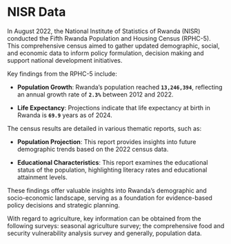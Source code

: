 # NISR Data {.unnumbered}

In August 2022, the National Institute of Statistics of Rwanda (NISR) conducted the Fifth Rwanda Population and Housing Census (RPHC-5). This comprehensive census aimed to gather updated demographic, social, and economic data to inform policy formulation, decision making and support national development initiatives.

Key findings from the RPHC-5 include:

-   **Population Growth**: Rwanda's population reached **`13,246,394`**, reflecting an annual growth rate of **`2.3%`** between 2012 and 2022.

-   **Life Expectancy**: Projections indicate that life expectancy at birth in Rwanda is **`69.9`** years as of 2024.

The census results are detailed in various thematic reports, such as:

-   **Population Projection**: This report provides insights into future demographic trends based on the 2022 census data.

-   **Educational Characteristics**: This report examines the educational status of the population, highlighting literacy rates and educational attainment levels.

These findings offer valuable insights into Rwanda's demographic and socio-economic landscape, serving as a foundation for evidence-based policy decisions and strategic planning.

With regard to agriculture, key information can be obtained from the following surveys: seasonal agriculture survey; the comprehensive food and security vulnerability analysis survey and generally, population data.

